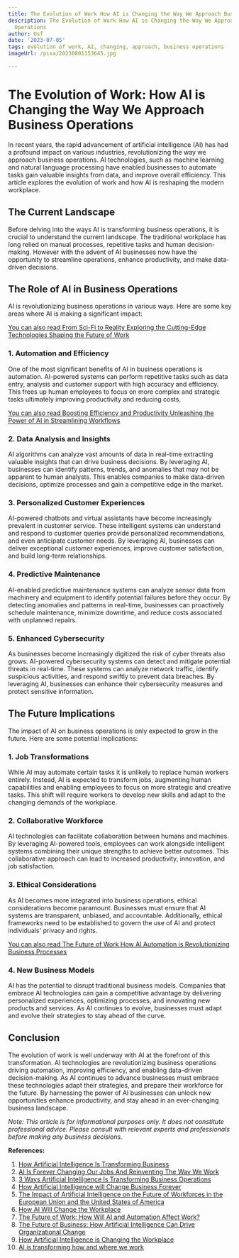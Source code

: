```yaml
---
title: The Evolution of Work How AI is Changing the Way We Approach Business Operations
description: The Evolution of Work How AI is Changing the Way We Approach Business
  Operations
author: Usf
date: '2023-07-05'
tags: evolution of work, AI, changing, approach, business operations
imageUrl: /pixa/20230801153645.jpg

---
```

# The Evolution of Work: How AI is Changing the Way We Approach Business Operations

In recent years, the rapid advancement of artificial intelligence (AI) has had a profound impact on various industries, revolutionizing the way we approach business operations.  AI technologies, such as machine learning  and natural language processing have enabled businesses to  automate tasks  gain valuable insights from data, and  improve  overall  efficiency. This article explores the evolution of work and how AI is reshaping the  modern workplace.

## The Current Landscape

Before delving into the ways AI is transforming business operations, it is crucial to understand the current landscape. The traditional workplace has long relied on  manual processes, repetitive tasks and human decision-making. However with the advent of AI businesses now have the opportunity to streamline operations, enhance productivity, and make data-driven decisions.

## The Role of AI in Business  Operations

AI is revolutionizing business operations in various ways. Here are some key areas  where AI is making a  significant impact:

[You can also read From Sci-Fi to Reality Exploring the Cutting-Edge Technologies Shaping the Future of Work](From%20Sci-Fi%20to%20Reality%20Exploring%20the%20Cutting-Edge%20Technologies%20Shaping%20the%20Future%20of%20Work)


### 1. Automation and Efficiency

One of the  most significant benefits of AI  in business operations is  automation. AI-powered systems can perform repetitive tasks such as data entry, analysis and customer support with  high accuracy and efficiency.  This frees up human employees to focus on more complex and strategic tasks  ultimately improving productivity and reducing costs.

[You  can also read Boosting Efficiency and Productivity Unleashing the Power of AI in Streamlining Workflows](Boosting%20Efficiency%20and%20Productivity%20Unleashing%20the%20Power%20of%20AI%20in%20Streamlining%20Workflows)


### 2. Data  Analysis and Insights

AI algorithms can analyze vast amounts of data in real-time extracting valuable insights that can drive business decisions.  By leveraging AI,  businesses can identify patterns,  trends, and anomalies that may not be apparent to human analysts. This enables companies to make data-driven decisions, optimize  processes  and gain a competitive edge in the market.

### 3. Personalized Customer Experiences

AI-powered chatbots and virtual assistants have become increasingly prevalent in  customer service. These intelligent  systems can understand and  respond to customer queries provide personalized recommendations, and even anticipate customer needs. By leveraging AI, businesses can deliver exceptional customer experiences, improve customer satisfaction, and build long-term relationships.

### 4. Predictive Maintenance

AI-enabled predictive  maintenance systems can analyze sensor data from machinery and  equipment to identify potential failures before they occur. By detecting anomalies and patterns in real-time, businesses can proactively schedule maintenance, minimize downtime, and reduce costs associated with unplanned repairs.

### 5. Enhanced Cybersecurity

As businesses become increasingly digitized the risk of cyber threats also grows. AI-powered cybersecurity  systems can detect and mitigate potential threats  in real-time. These  systems can analyze  network traffic, identify  suspicious activities, and respond swiftly to prevent data breaches. By leveraging AI, businesses can enhance their cybersecurity  measures and protect sensitive  information.

## The Future Implications

The impact of AI on business operations is only expected to grow  in the future.  Here are some potential implications:

### 1. Job  Transformations

While AI may automate  certain tasks it is  unlikely to  replace human workers entirely. Instead, AI  is expected to  transform jobs,  augmenting human capabilities and enabling employees to focus on more strategic and  creative tasks. This shift will require workers to develop new skills  and adapt to the changing demands of the workplace.

### 2. Collaborative Workforce

AI technologies  can  facilitate collaboration between humans and machines. By leveraging AI-powered tools, employees can work alongside intelligent systems combining their unique  strengths to achieve better outcomes. This collaborative approach can lead to increased productivity, innovation,  and job satisfaction.

### 3. Ethical Considerations

As AI  becomes more integrated into business operations, ethical  considerations become paramount. Businesses must ensure that AI systems are transparent, unbiased, and accountable. Additionally, ethical frameworks need to be established to govern the  use of AI and protect individuals' privacy  and  rights.

[You can also read The Future of Work How AI Automation is Revolutionizing Business  Processes](The%20Future%20of%20Work%20How%20AI%20Automation%20is%20Revolutionizing%20Business%20Processes)


### 4. New Business Models

AI has the potential to disrupt  traditional business models. Companies that embrace  AI  technologies can gain a competitive advantage by delivering  personalized  experiences, optimizing processes, and innovating new products and services. As  AI continues to evolve, businesses  must adapt and evolve their strategies to stay ahead  of the curve.

## Conclusion

The evolution of work is well underway with AI at the  forefront of this transformation. AI  technologies are revolutionizing  business  operations driving  automation, improving efficiency, and enabling data-driven  decision-making.  As AI continues to  advance businesses must embrace these technologies adapt their strategies, and prepare their workforce for  the future. By harnessing the power  of AI businesses can unlock new opportunities  enhance productivity, and stay ahead in an ever-changing business landscape.

*Note: This article is for informational purposes only. It does  not constitute professional advice. Please  consult with relevant experts and professionals before making any business decisions.*

**References:**

1. [How Artificial Intelligence Is Transforming Business](https://www.businessnewsdaily.com/9402-artificial-intelligence-business-trends.html)
2. [AI Is Forever Changing Our Jobs And Reinventing The Way We Work](https://www.forbes.com/sites/markminevich/2023/03/31/ai-is-forever-changing-our-jobs-and-reinventing-the-way-we-work/?sh=735f05183c5e)
3. [3 Ways Artificial Intelligence Is Transforming Business Operations](https://www.forbes.com/sites/falonfatemi/2019/05/29/3-ways-artificial-intelligence-is-transforming-business-operations/?sh=5528a8836036)
4. [How  Artificial Intelligence will Change Business Forever](https://www.apogaeis.com/blog/how-artificial-intelligence-will-change-business-forever/)
5. [The Impact of Artificial Intelligence on the Future of Workforces in the European Union and the  United  States of America](https://www.whitehouse.gov/wp-content/uploads/2022/12/TTC-EC-CEA-AI-Report-12052022-1.pdf)
6. [How AI Will  Change the Workplace](https://www.wsj.com/articles/how-ai-change-workplace-af2162ee)
7. [The Future of Work: How Will AI and Automation Affect Work?](https://www.uc.edu/news/articles/2023/05/the-future-of-work--how-will-ai-and-automation-affect-work.html)
8. [The Future of Business: How Artificial Intelligence Can Drive Organizational Change](https://theonebrief.com/the-future-of-business-how-artificial-intelligence-can-drive-organizational-change/)
9. [How  Artificial Intelligence is Changing the Workplace](https://www.bbc.com/storyworks/specials/how-artificial-intelligence-is-changing-the-workplace/)
10. [AI is  transforming  how and where we work](https://www.accenture.com/us-en/blogs/business-functions-blog/how-ai-is-transforming-work)